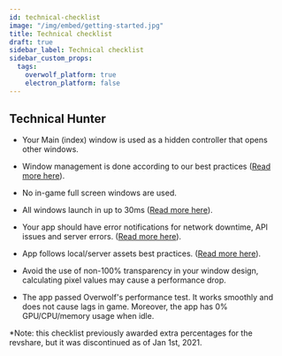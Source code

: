 ```yaml
---
id: technical-checklist
image: "/img/embed/getting-started.jpg"
title: Technical checklist
draft: true
sidebar_label: Technical checklist
sidebar_custom_props:
  tags:
    overwolf_platform: true
    electron_platform: false
---
```


## Technical Hunter

-   Your Main (index) window is used as a hidden controller that opens other windows.

-   Window management is done according to our best practices ([Read more here](/topics/using-windows-api/using-overwolf-windows#general-tips-for-using-windows)).

-   No in-game full screen windows are used.

-   All windows launch in up to 30ms ([Read more here](/topics/best-practices/launch-time-performance)).

-   Your app should have error notifications for network downtime, API issues and server errors. ([Read more here](/topics/best-practices/user-flow-and-error-handling)).

-   App follows local/server assets best practices. ([Read more here](/topics/best-practices/launch-time-performance)).

-   Avoid the use of non-100% transparency in your window design, calculating pixel values may cause a performance drop.

-   The app passed Overwolf's performance test. It works smoothly and does not cause lags in game. Moreover, the app has 0% GPU/CPU/memory usage when idle.

*Note: this checklist previously awarded extra percentages for the revshare, but it was discontinued as of Jan 1st, 2021.

